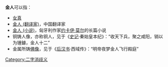 '''金人'''可以指：
* [[女真|女真]]
* [[金人_(翻译家)|金人 (翻译家)]]，中国翻译家
* [[金人_(小说)|金人 (小说)]]，匈牙利作家[[约卡伊·莫尔|约卡伊·莫尔]]的长篇小说
* 铜铸人像，亦称铜人，见于《[[史记|史记]]·秦始皇本纪》：“收天下兵，聚之咸阳，销以为锺鐻，金人十二”
* 金属所铸[[佛像|佛像]]，见于《[[后汉书|后汉书]]·西域传》：“明帝夜梦金人飞行殿庭”
{{disambig}}

[[Category:二字消歧义|Category:二字消歧义]]